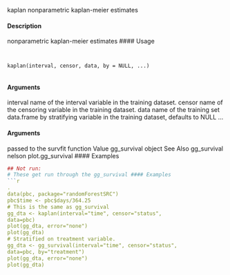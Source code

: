

kaplan nonparametric kaplan-meier estimates


#### Description 

nonparametric kaplan-meier estimates
#### Usage 
<pre><code>

kaplan(interval, censor, data, by = NULL, ...)

</code></pre>
#### Arguments

interval name of the interval variable in the training dataset.
censor name of the censoring variable in the training dataset.
data name of the training set data.frame
by stratifying variable in the training dataset, defaults to NULL
... 
</code></pre>
#### Arguments
 passed to the survfit function
Value
gg_survival object
See Also
gg_survival nelson plot.gg_survival
#### Examples 
```r

## Not run:
# These get run through the gg_survival #### Examples 
```r
.
data(pbc, package="randomForestSRC")
pbc$time <- pbc$days/364.25
# This is the same as gg_survival
gg_dta <- kaplan(interval="time", censor="status",
data=pbc)
plot(gg_dta, error="none")
plot(gg_dta)
# Stratified on treatment variable.
gg_dta <- gg_survival(interval="time", censor="status",
data=pbc, by="treatment")
plot(gg_dta, error="none")
plot(gg_dta)
```

